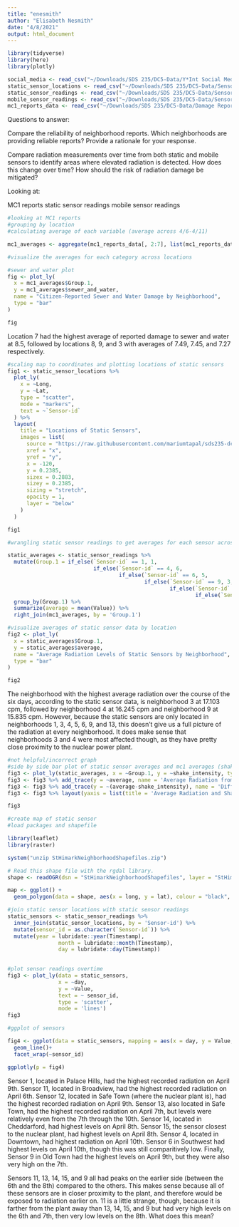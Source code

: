 ```yaml
---
title: "enesmith"
author: "Elisabeth Nesmith"
date: "4/8/2021"
output: html_document
---
```


```r
library(tidyverse)
library(here)
library(plotly)
```

```r
social_media <- read_csv("~/Downloads/SDS 235/DC5-Data/Y*Int Social Media Data/YInt.csv") 
static_sensor_locations <- read_csv("~/Downloads/SDS 235/DC5-Data/Sensor Data and Maps/StaticSensorLocations.csv") 
static_sensor_readings <- read_csv("~/Downloads/SDS 235/DC5-Data/Sensor Data and Maps/StaticSensorReadings.csv") 
mobile_sensor_readings <- read_csv("~/Downloads/SDS 235/DC5-Data/Sensor Data and Maps/MobileSensorReadings.csv") 
mc1_reports_data <- read_csv("~/Downloads/SDS 235/DC5-Data/Damage Reports/mc1-reports-data.csv") 
```

Questions to answer:

Compare the reliability of neighborhood reports. Which neighborhoods are providing reliable reports? Provide a rationale for your response.

Compare radiation measurements over time from both static and mobile sensors to identify areas where elevated radiation is detected. How does this change over time? How should the risk of radiation damage be mitigated?

Looking at:

MC1 reports
static sensor readings
mobile sensor readings

```r
#looking at MC1 reports
#grouping by location
#calculating average of each variable (average across 4/6-4/11)

mc1_averages <- aggregate(mc1_reports_data[, 2:7], list(mc1_reports_data$location), mean, na.rm = TRUE)
```

```r
#visualize the averages for each category across locations

#sewer and water plot
fig <- plot_ly(
  x = mc1_averages$Group.1,
  y = mc1_averages$sewer_and_water,
  name = "Citizen-Reported Sewer and Water Damage by Neighborhood",
  type = "bar"
)

fig
```

Location 7 had the highest average of reported damage to sewer and water at 8.5, followed by locations 8, 9, and 3 with averages of 7.49, 7.45, and 7.27 respectively.


```r
#scaling map to coordinates and plotting locations of static sensors
fig1 <- static_sensor_locations %>%
  plot_ly(
    x = ~Long,
    y = ~Lat,
    type = "scatter",
    mode = "markers",
    text = ~`Sensor-id`
  ) %>%
  layout(
    title = "Locations of Static Sensors",
    images = list(
      source = "https://raw.githubusercontent.com/mariumtapal/sds235-dc5/master/StHimarkLabeledMap.png",
      xref = "x",
      yref = "y",
      x = -120,
      y = 0.2385,
      sizex = 0.2883,
      sizey = 0.2385,
      sizing = "stretch",
      opacity = 1,
      layer = "below"
    )
  )

fig1
```

```r
#wrangling static sensor readings to get averages for each sensor across the six days (4/6 - 4/11) and creating new variable to correspond to location in mc1 reports, then joining by location

static_averages <- static_sensor_readings %>% 
  mutate(Group.1 = if_else(`Sensor-id` == 1, 1, 
                           if_else(`Sensor-id` == 4, 6,
                                   if_else(`Sensor-id` == 6, 5,
                                           if_else(`Sensor-id` == 9, 3,
                                                   if_else(`Sensor-id` == 11, 9,
                                                           if_else(`Sensor-id` == 14, 13, 4))))))) %>%
  group_by(Group.1) %>% 
  summarize(average = mean(Value)) %>% 
  right_join(mc1_averages, by = 'Group.1')
```

```r
#visualize averages of static sensor data by location
fig2 <- plot_ly(
  x = static_averages$Group.1,
  y = static_averages$average,
  name = "Average Radiation Levels of Static Sensors by Neighborhood",
  type = "bar"
)

fig2
```

The neighborhood with the highest average radiation over the course of the six days, according to the static sensor data, is neighborhood 3 at 17.103 cpm, followed by neighborhood 4 at 16.245 cpm and neighborhood 9 at 15.835 cpm. However, because the static sensors are only located in neighborhoods 1, 3, 4, 5, 6, 9, and 13, this doesn't give us a full picture of the radiation at every neighborhood. It does make sense that neighborhoods 3 and 4 were most affected though, as they have pretty close proximity to the nuclear power plant.

```r
#not helpful/incorrect graph
#side by side bar plot of static sensor averages and mc1 averages (shake intensity)
fig3 <- plot_ly(static_averages, x = ~Group.1, y = ~shake_intensity, type = 'bar', name = 'Shake Intensity')
fig3 <- fig3 %>% add_trace(y = ~average, name = 'Average Radiation from Sensors (cpm)')
fig3 <- fig3 %>% add_trace(y = ~(average-shake_intensity), name = 'Difference Between Shake Intensity and Average')
fig3 <- fig3 %>% layout(yaxis = list(title = 'Average Radiation and Shake Intensity'), barmode = 'group')

fig3
```

```r
#create map of static sensor 
#load packages and shapefile

library(leaflet)
library(raster)

system("unzip StHimarkNeighborhoodShapefiles.zip")
```

```r
# Read this shape file with the rgdal library. 
shape <- readOGR(dsn = "StHimarkNeighborhoodShapefiles", layer = "StHimark")
```



```r
map <- ggplot() + 
  geom_polygon(data = shape, aes(x = long, y = lat), colour = "black", fill = NA) 
```

```r
#join static sensor locations with static sensor readings
static_sensors <- static_sensor_readings %>% 
  inner_join(static_sensor_locations, by = 'Sensor-id') %>%
  mutate(sensor_id = as.character(`Sensor-id`)) %>% 
  mutate(year = lubridate::year(Timestamp), 
                month = lubridate::month(Timestamp), 
                day = lubridate::day(Timestamp)) 
  

#plot sensor readings overtime
fig3 <- plot_ly(data = static_sensors, 
                x = ~day, 
                y = ~Value, 
                text = ~ sensor_id,
                type = 'scatter',
                mode = 'lines')
fig3
```

```r
#ggplot of sensors

fig4 <- ggplot(data = static_sensors, mapping = aes(x = day, y = Value, color = sensor_id)) +
  geom_line()+
  facet_wrap(~sensor_id)

ggplotly(p = fig4)
```

Sensor 1, located in Palace Hills, had the highest recorded radiation on April 9th. Sensor 11, located in Broadview, had the highest recorded radiation on April 6th. Sensor 12, located in Safe Town (where the nuclear plant is), had the highest recorded radiation on April 9th. Sensor 13, also located in Safe Town, had the highest recorded radiation on April 7th, but levels were relatively even from the 7th through the 10th. Sensor 14, located in Cheddarford, had highest levels on April 8th. Sensor 15, the sensor closest to the nuclear plant, had highest levels on April 8th. Sensor 4, located in Downtown, had highest radiation on April 10th. Sensor 6 in Southwest had highest levels on April 10th, though this was still comparitively low. Finally, Sensor 9 in Old Town had the highest levels on April 9th, but they were also very high on the 7th. 

Sensors 11, 13, 14, 15, and 9 all had peaks on the earlier side (between the 6th and the 8th) compared to the others. This makes sense because all of these sensors are in closer proximity to the plant, and therefore would be exposed to radiation earlier on. 11 is a little strange, though, because it is farther from the plant away than 13, 14, 15, and 9 but had very high levels on the 6th and 7th, then very low levels on the 8th. What does this mean?



